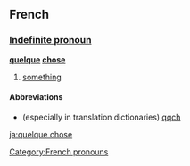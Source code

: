 ==French==
===[[Indefinite pronoun]]===
'''[[quelque]] [[chose]]'''

# [[something]]

====Abbreviations====
* (especially in translation dictionaries) [[qqch]]

[[Category:French pronouns]]

[[ja:quelque chose]]